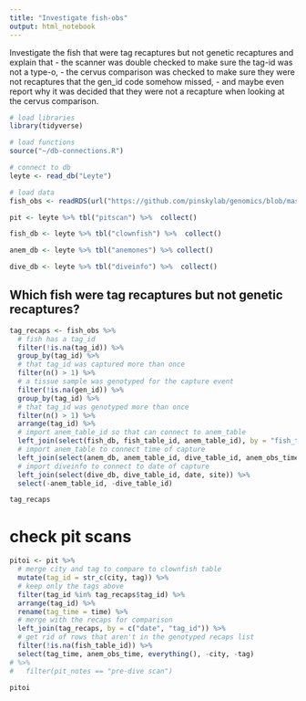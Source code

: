 ```yaml
---
title: "Investigate fish-obs"
output: html_notebook
---
```

Investigate the fish that were tag recaptures but not genetic recaptures and explain that 
- the scanner was double checked to make sure the tag-id was not a type-o, 
- the cervus comparison was checked to make sure they were not recaptures that the gen_id code somehow missed, 
- and maybe even report why it was decided that they were not a recapture when looking at the cervus comparison.

```r
# load libraries
library(tidyverse)

# load functions
source("~/db-connections.R")

# connect to db
leyte <- read_db("Leyte")

# load data
fish_obs <- readRDS(url("https://github.com/pinskylab/genomics/blob/master/data/fish-obs.rds?raw=true"))

pit <- leyte %>% tbl("pitscan") %>%  collect()

fish_db <- leyte %>% tbl("clownfish") %>%  collect()

anem_db <- leyte %>% tbl("anemones") %>% collect()

dive_db <- leyte %>% tbl("diveinfo") %>%  collect()
```

## Which fish were tag recaptures but not genetic recaptures?
```r
tag_recaps <- fish_obs %>% 
  # fish has a tag_id
  filter(!is.na(tag_id)) %>% 
  group_by(tag_id) %>% 
  # that tag_id was captured more than once
  filter(n() > 1) %>% 
  # a tissue sample was genotyped for the capture event
  filter(!is.na(gen_id)) %>% 
  group_by(tag_id) %>% 
  # that tag_id was genotyped more than once
  filter(n() > 1) %>% 
  arrange(tag_id) %>% 
  # import anem_table_id so that can connect to anem_table
  left_join(select(fish_db, fish_table_id, anem_table_id), by = "fish_table_id") %>% 
  # import anem_table to connect time of capture
  left_join(select(anem_db, anem_table_id, dive_table_id, anem_obs_time), by = "anem_table_id") %>% 
  # import diveinfo to connect to date of capture
  left_join(select(dive_db, dive_table_id, date, site)) %>% 
  select(-anem_table_id, -dive_table_id)

tag_recaps
```

# check pit scans
```r
pitoi <- pit %>% 
  # merge city and tag to compare to clownfish table
  mutate(tag_id = str_c(city, tag)) %>% 
  # keep only the tags above
  filter(tag_id %in% tag_recaps$tag_id) %>% 
  arrange(tag_id) %>% 
  rename(tag_time = time) %>% 
  # merge with the recaps for comparison
  left_join(tag_recaps, by = c("date", "tag_id")) %>% 
  # get rid of rows that aren't in the genotyped recaps list
  filter(!is.na(fish_table_id)) %>% 
  select(tag_time, anem_obs_time, everything(), -city, -tag) 
# %>% 
#   filter(pit_notes == "pre-dive scan")

pitoi

```



